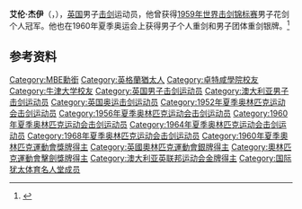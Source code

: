 '''艾伦·杰伊'''（{{lang-en|Allan Jay}}，{{bd|1931年|6月30日|}}），[[英国|英国]]男子[[击剑|击剑]]运动员，他曾获得[[1959年世界击剑锦标赛|1959年世界击剑锦标赛]]男子花剑个人冠军。他也在1960年夏季奥运会上获得男子个人重剑和男子团体重剑银牌。<ref>{{Cite web|title=Allan JAY|url=https://www.olympic.org/allan-jay|accessdate=2021-03-08|date=2021-03-07|work=International Olympic Committee|language=en|archive-date=2021-04-18|archive-url=https://web.archive.org/web/20210418155658/https://www.olympic.org/allan-jay|dead-url=no}}</ref>

== 参考资料 ==
{{reflist}}

{{世界击剑锦标赛男子花剑个人冠军}}

{{Authority control}}
{{DEFAULTSORT:Jay, Allan}}
[[Category:MBE勳銜|Category:MBE勳銜]]
[[Category:英格蘭猶太人|Category:英格蘭猶太人]]
[[Category:卓特咸學院校友|Category:卓特咸學院校友]]
[[Category:牛津大学校友|Category:牛津大学校友]]
[[Category:英国男子击剑运动员|Category:英国男子击剑运动员]]
[[Category:澳大利亚男子击剑运动员|Category:澳大利亚男子击剑运动员]]
[[Category:英国奥运击剑运动员|Category:英国奥运击剑运动员]]
[[Category:1952年夏季奥林匹克运动会击剑运动员|Category:1952年夏季奥林匹克运动会击剑运动员]]
[[Category:1956年夏季奥林匹克运动会击剑运动员|Category:1956年夏季奥林匹克运动会击剑运动员]]
[[Category:1960年夏季奥林匹克运动会击剑运动员|Category:1960年夏季奥林匹克运动会击剑运动员]]
[[Category:1964年夏季奥林匹克运动会击剑运动员|Category:1964年夏季奥林匹克运动会击剑运动员]]
[[Category:1968年夏季奥林匹克运动会击剑运动员|Category:1968年夏季奥林匹克运动会击剑运动员]]
[[Category:1960年夏季奧林匹克運動會獎牌得主|Category:1960年夏季奧林匹克運動會獎牌得主]]
[[Category:英國奧林匹克運動會銀牌得主|Category:英國奧林匹克運動會銀牌得主]]
[[Category:奧林匹克運動會擊劍獎牌得主|Category:奧林匹克運動會擊劍獎牌得主]]
[[Category:澳大利亚英联邦运动会金牌得主|Category:澳大利亚英联邦运动会金牌得主]]
[[Category:国际犹太体育名人堂成员|Category:国际犹太体育名人堂成员]]

{{英国人物小作品}}
